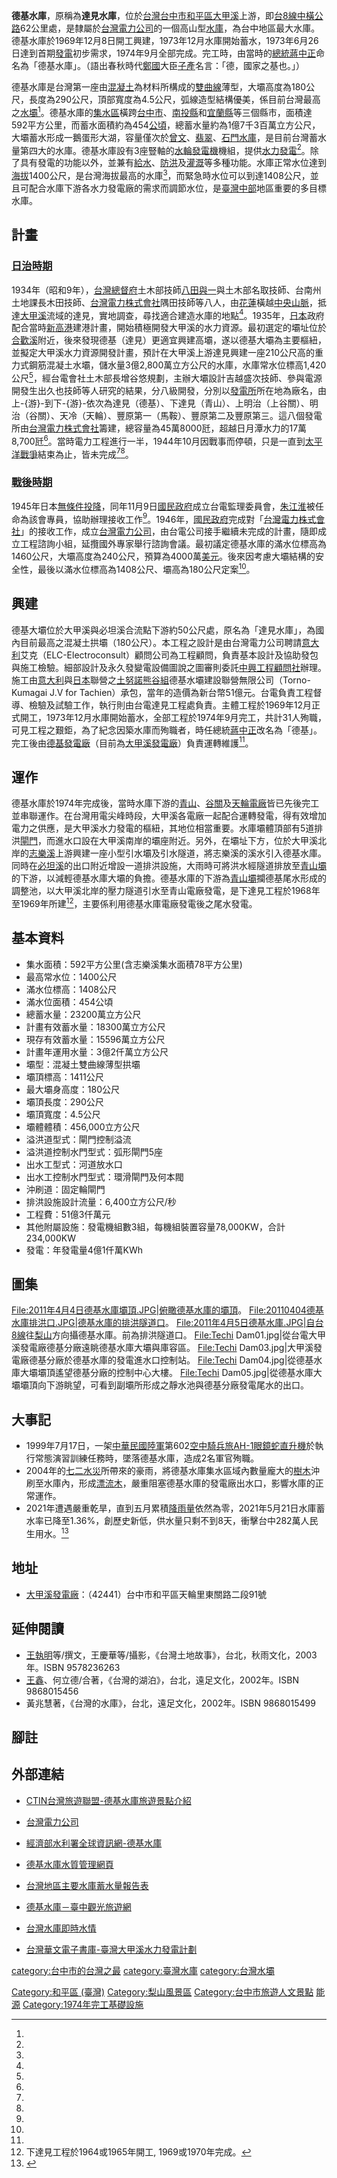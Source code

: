 {{Infobox Dam
| name               = 德基水庫
| official_name      = 德基水庫
| image              = Techi Dam02.jpg
| image_size         = 300px
| image_caption      = 德基水庫大壩。
| image_alt          = 德基水庫
| location_map       = Taiwan
| location_map_width = 
| location_map_text  = 
| lat_d              = 24
| lat_m              = 15
| lat_s              = 15
| lat_NS             = N
| long_d             = 121
| long_m             = 09
| long_s             = 55
| long_EW            = E
| coordinates_type   = type:landmark
| coordinates_display= inline,title
| coordinates_ref    = 
|crosses= [[大甲溪|大甲溪]]
| status             = 使用中
| spillways          = 五座固定輪閘門 <br>（寬11公尺、高4.5公尺） <br> 控制溢流直落式
| spillway_type      = Gated overflow, service 
| spillway_capacity  = 壩頂溢洪門五門：1,400立方公尺/秒 <br> 排洪隧道五門：3,000立方公尺/秒 <br> 壩身放水道二孔：133立方公尺/秒 <br> 壩身排砂門二門：1,600立方公尺/秒
|reservoir           = 德基水庫
|country             = {{ROC-TW}}
|locale              =[[臺中市|臺中市]][[和平區_(台灣)|和平區]]梨山-{里}-
|constructor         = [[臺灣電力公司|臺灣電力公司]]
|owner               = [[臺灣電力公司|臺灣電力公司]]
|developer           = [[臺灣電力公司|臺灣電力公司]]
|maint               =[[臺灣電力公司|臺灣電力公司]][[大甲溪發電廠|大甲溪發電廠]]
|length              ={{convert|285|m|ft|0|abbr=off}}
|height              ={{convert|180|m|ft|0|abbr=off}}
|crest_width         ={{convert|4.5|m|ft|0|abbr=off}}
|base_width          ={{convert|20|m|ft|0|abbr=off}}
|volume              = 456,000立方公尺
|crest_elevation     ={{convert|1411|m|ft|0|abbr=off}}
|began               =1968年
|open                =1974年
|cost                =[[新臺幣|新臺幣]]51億2,000萬元
|reservoir_capacity  = {{convert|232,000,000|m3|cuft|abbr=on}}
|active_capacity     = {{convert|186,420,000|m3|cuft|abbr=on}}<br>（2019年）<ref>{{Cite web |url=https://www-ws.wra.gov.tw/Download.ashx?u=LzAwMS9VcGxvYWQvb2xkRmlsZS9tZWRpYS8yMjk4NTIvc3RhMzY0LnBkZg%3d%3d&n=c3RhMzY0LnBkZi5wZGY%3d&icon=..pdf |title=108年底止40座主要水庫分布概況 |access-date=2021-06-02 |archive-date=2020-08-10 |archive-url=https://web.archive.org/web/20200810073432/https://www-ws.wra.gov.tw/Download.ashx?u=LzAwMS9VcGxvYWQvb2xkRmlsZS9tZWRpYS8yMjk4NTIvc3RhMzY0LnBkZg%3D%3D&n=c3RhMzY0LnBkZi5wZGY%3D&icon=..pdf |dead-url=no }}</ref>
|reservoir_catchment ={{convert|592|km2|0|cuft|0|abbr=off}}
|reservoir_surface   = 454[[公頃|公頃]]
|reservoir_elevation = {{convert|1400|m|ft|0|abbr=off}}
|reservoir_max_depth = {{convert|240|m|ft|0|abbr=off}}
|reservoir_length    = {{convert|14|km|0|cuft|0|abbr=off}}
|reservoir_max_width = {{convert|800|m|ft|0|abbr=off}}
|type                = [[混凝土|混凝土]]雙曲線薄型拱壩
|bridge_carries      = 
|bridge_width        = 
|bridge_clearance    = 
|bridge_traffic      = 
|bridge_toll         = 
|bridge_id           = 
|map_cue             =
|map_image_full      =
|map_text            =
|plant_owner         = [[台灣電力公司|台灣電力公司]]
|plant_operator      = [[大甲溪發電廠|大甲溪發電廠]]
| plant_commission   = 1974年
| plant_type         = C
|turbines            = 豎軸法蘭西斯式[[水輪發電機|水輪發電機]]3部
|hydraulic_head      = 143.1[[公尺|公尺]]
|installed_capacity  = 234 [[MW|MW]]（23.4萬[[千瓦|千瓦]]）
|max_planned_cap     = 
|capacity_factor     = 
|average_annual_gen  = 3億6000萬度（[[德基電廠|德基電廠]]）
|net_generation      = 
|website             = 
|as_of               = 2013年6月
}}

{{Infobox_lake
 |湖泊名稱 = 德基水庫
 |湖泊照片 = 
 |湖泊照片標題 = 
 |測深圖 = 
 |caption_bathymetry = 
 |座標 = 
 |湖泊類別 = 水庫
 |流入 = [[大甲溪|大甲溪]]
 |流出 = [[大甲溪|大甲溪]]
 |集水區面積 = 592平方公里
 |集水區國家 = {{ROC-TW}}
 |湖泊長度 = 
 |湖泊闊度 = 
 |湖泊面積 = 
 |平均深度 = 
 |最深深度 = 
 |水體體積 = 2億3200萬立方公尺
 |residence_time = 
 |shore =
 |海拔高度 = 1411公尺
 |湖中島嶼 = 
 |湖邊城鎮 = [[和平區_(台灣)|和平區]]
}}

'''德基水庫'''，原稱為'''達見水庫'''，位於[[台灣|台灣]][[台中市|台中市]][[和平區_(台灣)|和平區]][[大甲溪|大甲溪]]上游，即[[台8線|台8線]][[中橫公路|中橫公路]]62公里處，是隸屬於[[台灣電力公司|台灣電力公司]]的一個高山型[[水庫|水庫]]，為台中地區最大水庫。德基水庫於1969年12月8日開工興建，1973年12月水庫開始蓄水，1973年6月26日達到首期[[水力發電|發電]]初步需求，1974年9月全部完成。完工時，由當時的[[中華民國總統|總統]][[蔣中正|蔣中正]]命名為「德基水庫」。（語出春秋時代[[鄭國|鄭國]]大臣[[子產|子產]]名言：「德，國家之基也。」）

德基水庫是台灣第一座由[[混凝土|混凝土]]為材料所構成的[[雙曲線|雙曲線]]薄型{{le|拱壩|Arch dam}}，大壩高度為180公尺，長度為290公尺，頂部寬度為4.5公尺，弧線造型結構優美，係目前台灣最高之[[水壩|水壩]]<ref name="台電大甲溪發電廠"/>。德基水庫的[[集水區|集水區]]橫跨[[台中市|台中市]]、[[南投縣|南投縣]]和[[宜蘭縣|宜蘭縣]]等三個縣市，面積達592平方公里，而蓄水面積約為454[[公頃|公頃]]，總蓄水量約為1億7千3百萬立方公尺，大壩蓄水形成一鵝蛋形大湖，容量僅次於[[曾文水庫|曾文]]、[[翡翠水庫|翡翠]]、[[石門水庫_(臺灣)|石門水庫]]，是目前台灣蓄水量第四大的水庫。德基水庫設有3座豎軸{{link-en|法蘭西式|Francis turbine|法蘭西式}}的[[水輪發電機|水輪發電機]]機組，提供[[水力發電|水力發電]]<ref name="大甲溪發電廠簡介"/>。除了具有發電的功能以外，並兼有[[給水|給水]]、[[防洪|防洪]]及[[灌溉|灌溉]]等多種功能。水庫正常水位達到[[海拔|海拔]]1400公尺，是台灣海拔最高的水庫<ref name="台電大甲溪發電廠"/>，而緊急時水位可以到達1408公尺，並且可配合水庫下游各水力發電廠的需求而調節水位，是[[臺灣中部|臺灣中部]]地區重要的多目標水庫。

==計畫==
===[[台灣日治時期|日治時期]]===
1934年（昭和9年），[[台灣總督府|台灣總督府]]土木部技師[[八田與一|八田與一]]與土木部名取技師、台南州土地課長木田技師、[[台灣電力株式會社|台灣電力株式會社]]隅田技師等八人，由[[花蓮縣|花蓮]]橫越[[中央山脈|中央山脈]]，抵達[[大甲溪|大甲溪]]流域的達見，實地調查，尋找適合建造水庫的地點<ref name="達見水庫"/>。1935年，[[日本|日本]]政府配合當時[[新高港|新高港]]建港計畫，開始積極開發大甲溪的水力資源。最初選定的壩址位於[[合歡溪|合歡溪]]附近，後來發現德基（達見）更適宜興建高壩，遂以德基大壩為主要樞紐，並擬定大甲溪水力資源開發計畫，預計在大甲溪上游達見興建一座210公尺高的重力式鋼筋混凝土水壩，儲水量3億2,800萬立方公尺的水庫，水庫常水位標高1,420公尺<ref name="達見水庫"/>，經台電會社土木部長增谷悠規劃，主辦大壩設計吉越盛次技師、參與電源開發生出久也技師等人研究的結果，分八級開發，分別以[[發電所|發電所]]所在地為廠名，由上-{游}-到下-{游}-依次為達見（德基）、下達見（青山）、上明治（上谷關）、明治（谷關）、天冷（天輪）、豐原第一（馬鞍）、豐原第二及豐原第三。這八個發電所由[[台灣電力株式會社|台灣電力株式會社]]籌建，總容量為45萬8000瓩，超越日月潭水力的17萬8,700瓩<ref name="達見水庫"/>。當時電力工程進行一半，1944年10月因戰事而停頓，只是一直到[[太平洋戰爭|太平洋戰爭]]結束為止，皆未完成<ref name="行政院公共工程委員會"/><ref name="台電大甲溪發電廠"/>。

===[[台灣戰後時期|戰後時期]]===
1945年日本[[無條件投降|無條件投降]]，同年11月9日[[國民政府|國民政府]]成立台電監理委員會，[[朱江淮|朱江淮]]被任命為該會專員，協助辦理接收工作<ref name="台電大甲溪發電廠"/>。1946年，[[國民政府|國民政府]]完成對「[[台灣電力株式會社|台灣電力株式會社]]」的接收工作，成立[[台灣電力公司|台灣電力公司]]，由台電公司接手繼續未完成的計畫，隨即成立工程諮詢小組，延攬國外專家舉行諮詢會議。最初議定德基水庫的滿水位標高為1460公尺，大壩高度為240公尺，預算為4000萬[[美元|美元]]。後來因考慮大壩結構的安全性，最後以滿水位標高為1408公尺、壩高為180公尺定案<ref name="行政院公共工程委員會"/>。

==興建==
德基大壩位於大甲溪與必坦溪合流點下游約50公尺處，原名為「達見水庫」，為國內目前最高之混凝土拱壩（180公尺）。本工程之設計是由台灣電力公司聘請[[意大利|意大利]]艾克（ELC-Electroconsult）顧問公司為工程顧問，負責基本設計及協助發包與施工檢驗。細部設計及永久發變電設備圖說之圖審則委託[[中興工程顧問社|中興工程顧問社]]辦理。施工由[[意大利|意大利]]與[[日本|日本]]聯營之[[土努諾熊谷組|土努諾熊谷組]]德基水壩建設聯營無限公司（Torno-Kumagai J.V for Tachien）承包，當年的造價為新台幣51億元。台電負責工程督導、檢驗及試驗工作，執行則由台電達見工程處負責。主體工程於1969年12月正式開工，1973年12月水庫開始蓄水，全部工程於1974年9月完工，共計31人殉職，可見工程之艱鉅，為了紀念因築水庫而殉職者，時任總統[[蔣中正|蔣中正]]改名為「德基」。完工後由[[德基發電廠|德基發電廠]]（目前為[[大甲溪發電廠|大甲溪發電廠]]）負責運轉維護<ref name="台電大甲溪發電廠"/>。

==運作==
德基水庫於1974年完成後，當時水庫下游的[[青山發電廠|青山]]、[[谷關發電廠|谷關]]及[[天輪電廠|天輪電廠]]皆已先後完工並串聯運作。在台灣用電尖峰時段，大甲溪各電廠一起配合運轉發電，得有效增加電力之供應，是大甲溪水力發電的樞紐，其地位相當重要。水庫壩體頂部有5道排洪[[閘門|閘門]]，而進水口設在大甲溪南岸的壩座附近。另外，在壩址下方，位於大甲溪北岸的[[志樂溪|志樂溪]]上游興建一座小型引水壩及引水隧道，將志樂溪的溪水引入德基水庫。同時在[[必坦溪|必坦溪]]的出口附近增設一道排洪設施，大雨時可將洪水經隧道排放至[[青山壩|青山壩]]的下游，以減輕德基水庫大壩的負擔。德基水庫的下游為[[青山壩|青山壩]]攔德基尾水形成的調整池，以大甲溪北岸的壓力隧道引水至青山電廠發電，是下達見工程於1968年至1969年所建<ref>下達見工程於1964或1965年開工, 1969或1970年完成。</ref>，主要係利用德基水庫電廠發電後之尾水發電。

==基本資料==
*集水面積：592平方公里(含志樂溪集水面積78平方公里)
*最高常水位：1400公尺
*滿水位標高：1408公尺
*滿水位面積：454公頃
*總蓄水量：23200萬立方公尺
*計畫有效蓄水量：18300萬立方公尺
*現存有效蓄水量：15596萬立方公尺	
*計畫年運用水量：3億2仟萬立方公尺
*壩型：混凝土雙曲線薄型拱壩
*壩頂標高：1411公尺
*最大壩身高度：180公尺	
*壩頂長度：290公尺
*壩頂寬度：4.5公尺
*壩體體積：456,000立方公尺	
*溢洪道型式：閘門控制溢流	
*溢洪道控制水門型式：弧形閘門5座
*出水工型式：河道放水口	
*出水工控制水門型式：環滑閘門及何本閥		
*沖刷道：固定輪閘門
*排洪設施設計流量：6,400立方公尺/秒
*工程費：51億3仟萬元
*其他附屬設施：發電機組數3組，每機組裝置容量78,000KW，合計234,000KW 
*發電：年發電量4億1仟萬KWh

== 圖集 ==
<gallery>
File:2011年4月4日德基水庫壩頂.JPG|俯瞰德基水庫的壩頂。
File:20110404德基水庫排洪口.JPG|德基水庫的排洪隧道口。
File:2011年4月5日德基水庫.JPG|自[[台8線|台8線]]往[[梨山|梨山]]方向攝德基水庫。前為排洪隧道口。
File:Techi Dam01.jpg|從台電大甲溪發電廠德基分廠遠眺德基水庫大壩與庫容區。
File:Techi Dam03.jpg|大甲溪發電廠德基分廠於德基水庫的發電進水口控制站。
File:Techi Dam04.jpg|從德基水庫大壩壩頂遙望德基分廠的控制中心大樓。
File:Techi Dam05.jpg|從德基水庫大壩壩頂向下游眺望，可看到副壩所形成之靜水池與德基分廠發電尾水的出口。
</gallery>

==大事記==
*1999年7月17日，一架[[中華民國陸軍|中華民國陸軍]]第602[[空中騎兵旅|空中騎兵旅]][[AH-1眼鏡蛇直升機|AH-1眼鏡蛇直升機]]於執行常態演習訓練任務時，墜落德基水庫，造成2名軍官殉職。
*2004年的[[七二水災|七二水災]]所帶來的豪雨，將德基水庫集水區域內數量龐大的[[樹木|樹木]]沖刷至水庫內，形成[[漂流木|漂流木]]，嚴重阻塞德基水庫的發電廠出水口，影響水庫的正常運作。
*2021年遭遇嚴重乾旱，直到五月累積[[降雨量|降雨量]]依然為零，2021年5月21日水庫蓄水率已降至1.36%，創歷史新低，供水量只剩不到8天，衝擊台中282萬人民生用水。<ref>{{cite news |author1=陳淑娥 |title=德基水庫剩3％ 史上最慘 年初空拍已現重大危機 |url=https://www.chinatimes.com/realtimenews/20210510001897-260405?chdtv |work=中時新聞網 |accessdate=2021-05-12 |archive-date=2021-05-12 |archive-url=https://web.archive.org/web/20210512040631/https://www.chinatimes.com/realtimenews/20210510001897-260405?chdtv |dead-url=no }}</ref>

==地址==
*[[大甲溪發電廠|大甲溪發電廠]]：（42441）台中市和平區天輪里東關路二段91號

==延伸閱讀==
*[[王執明|王執明]]等/撰文，王慶華等/攝影，《台灣土地故事》，台北，秋雨文化，2003年。ISBN 9578236263
*[[王鑫_(台灣學者)|王鑫]]、何立德/合著，《台灣的湖泊》，台北，遠足文化，2002年。ISBN 9868015456
*黃兆慧著，《台灣的水庫》，台北，遠足文化，2002年。ISBN 9868015499

==腳註==
{{Reflist| refs=

<ref name="大甲溪發電廠簡介">{{cite web|language=zh-tw|url=http://www.taipower.com.tw/content/about/..%5C..%5CUpFile%5CPowerDevFile%5Cd255.pdf|title=大甲溪發電廠簡介|author=|publisher=台灣電力公司|date=|accessdate=2014-01-08|archive-date=2013-12-19|archive-url=https://web.archive.org/web/20131219012650/http://www.taipower.com.tw/content/about/..%5C..%5CUpFile%5CPowerDevFile%5Cd255.pdf|dead-url=yes}}</ref>

<ref name="行政院公共工程委員會">{{cite web|language=zh-tw|url=http://wcis.pcc.gov.tw/files/15-1004-334,c121-1.php|title=德基大壩計畫|author=|publisher=行政院公共工程委員會|date=|accessdate=2013-06-23|deadurl=yes|archiveurl=https://web.archive.org/web/20140108025917/http://wcis.pcc.gov.tw/files/15-1004-334,c121-1.php|archivedate=2014-01-08}}</ref>

<ref name="台電大甲溪發電廠">{{cite web|language=zh-tw|url=http://60.249.113.98/djcpower/web_aspx/about/index.aspx?Know_Class_Id=1|title=大甲溪發電廠|author=|publisher=台電大甲溪發電廠|date=2012-02-17|accessdate=2013-06-23|deadurl=yes|archiveurl=https://archive.is/20130624142546/http://60.249.113.98/djcpower/web_aspx/about/index.aspx?Know_Class_Id=1|archivedate=2013-06-24}}</ref>

<ref name="達見水庫">{{cite web|language=zh-tw|url=http://www.tri.org.tw/per/53/53-40.pdf|title=達見水庫|author=朱瑞墉|publisher=台灣綜合研究院|date=|accessdate=2014-01-18|archive-url=https://web.archive.org/web/20160603085925/http://www.tri.org.tw/per/53/53-40.pdf|archive-date=2016-06-03|dead-url=yes}}</ref>

}}

==外部連結==
{{commonscat|Techi Dam}}
*{{zh-tw}}[https://web.archive.org/web/20071212212708/http://travel.network.com.tw/tourguide/point/showpage/664.html CTIN台灣旅遊聯盟-德基水庫旅遊景點介紹]
*{{zh-tw}}[https://www.taipower.com.tw/TC/index.aspx 台灣電力公司] {{Wayback|url=https://www.taipower.com.tw/TC/index.aspx |date=20220624094519 }}
*{{zh-tw}}[https://www.wra.gov.tw/News_Content.aspx?n=3254&s=19375 經濟部水利署全球資訊網-德基水庫] {{Wayback|url=https://www.wra.gov.tw/News_Content.aspx?n=3254&s=19375 |date=20210506135453 }}
*{{zh-tw}}[http://file.wra.gov.tw/wra_ext/tech/default.asp 德基水庫水質管理網頁] {{Wayback|url=http://file.wra.gov.tw/wra_ext/tech/default.asp |date=20210309083602 }}
*{{zh-tw}}[https://fhy.wra.gov.tw/fhy/Monitor/Reservoir 台灣地區主要水庫蓄水量報告表] {{Wayback|url=https://fhy.wra.gov.tw/fhy/Monitor/Reservoir |date=20210513123950 }}
*{{zh-tw}}[https://travel.taichung.gov.tw/zh-tw/Attractions/Intro/270/%E5%BE%B7%E5%9F%BA%E6%B0%B4%E5%BA%AB 德基水庫－臺中觀光旅遊網] {{Wayback|url=https://travel.taichung.gov.tw/zh-tw/Attractions/Intro/270/%E5%BE%B7%E5%9F%BA%E6%B0%B4%E5%BA%AB |date=20210420003947 }}
*{{zh-tw}}[https://water.taiwanstat.com/ 台灣水庫即時水情] {{Wayback|url=https://water.taiwanstat.com/ |date=20210326033804 }}
*{{zh-tw}}[http://taiwanebook.ncl.edu.tw/zh-tw/book/NCL-002822619/reader 台灣華文電子書庫-臺灣大甲溪水力發電計劃] {{Wayback|url=http://taiwanebook.ncl.edu.tw/zh-tw/book/NCL-002822619/reader |date=20210628001413 }}

{{大甲溪發電廠}}
{{台灣水庫}}
{{中橫公路}}

[[category:台中市的台灣之最|category:台中市的台灣之最]]
[[category:臺灣水庫|category:臺灣水庫]]
[[category:台灣水壩|category:台灣水壩]]
[[Category:和平區_(臺灣)|Category:和平區 (臺灣)]]
[[Category:梨山風景區|Category:梨山風景區]]
[[Category:台中市旅遊人文景點|Category:台中市旅遊人文景點]]
[[Category:臺中市公有建築|能源]]
[[Category:1974年完工基礎設施|Category:1974年完工基礎設施]]